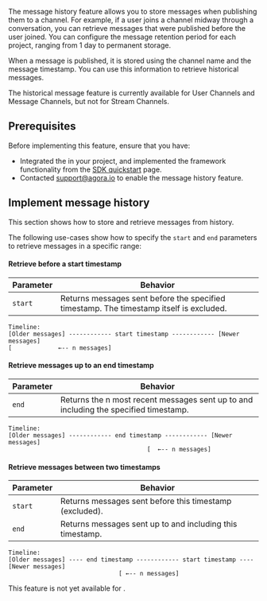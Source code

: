 
<PlatformWrapper notAllowed="flutter, unity">

The <Vg k="SIG" /> message history feature allows you to store messages when publishing them to a channel. For example, if a user joins a channel midway through a conversation, you can retrieve messages that were published before the user joined. You can configure the message retention period for each project, ranging from 1 day to permanent storage.

When a message is published, it is stored using the channel name and the message timestamp. You can use this information to retrieve historical messages.

<Admonition type="info"> 
The historical message feature is currently available for User Channels and Message Channels, but not for Stream Channels. 
</Admonition>

## Prerequisites

Before implementing this feature, ensure that you have:

* Integrated the <Vpd k="SDK" /> in your project, and implemented the framework functionality from the [SDK quickstart](../get-started/sdk-quickstart) page.
* Contacted [support@agora.io](mailto:support@agora.io) to enable the message history feature.

## Implement message history

This section shows how to store and retrieve messages from history.

<Implement />

The following use-cases show how to specify the `start` and `end` parameters to retrieve messages in a specific range:

#### Retrieve before a start timestamp

| Parameter | Behavior |
|----------|----------|
| `start`  | Returns messages sent before the specified timestamp. The timestamp itself is excluded. |

```
Timeline:
[Older messages] ------------ start timestamp ------------ [Newer messages]
[             ←-- n messages]
```

#### Retrieve messages up to an end timestamp

| Parameter | Behavior |
|----------|----------|
| `end`    | Returns the n most recent messages sent up to and including the specified timestamp. |

```
Timeline:
[Older messages] ------------ end timestamp ------------ [Newer messages]
                                       [  ←-- n messages]
```

#### Retrieve messages between two timestamps

| Parameter | Behavior |
|----------|----------|
| `start`  | Returns messages sent before this timestamp (excluded). |
| `end`    | Returns messages sent up to and including this timestamp. |

```
Timeline:
[Older messages] ---- end timestamp ------------ start timestamp ---- [Newer messages]
                               [ ←-- n messages]
```

</PlatformWrapper>

<PlatformWrapper platform="flutter, unity">
This feature is not yet available for <Vpl k="NAME" />.
</PlatformWrapper>

